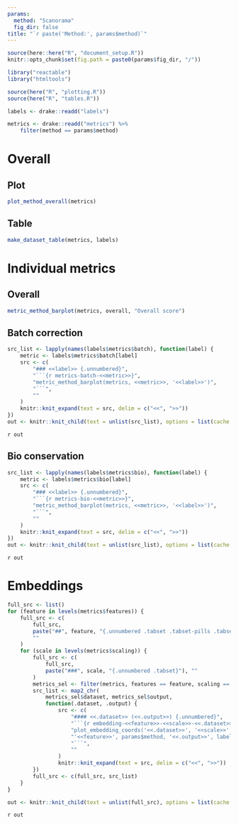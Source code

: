 ```yaml
---
params:
  method: "Scanorama"
  fig_dir: false
title: "`r paste('Method:', params$method)`"
---
```


```r
source(here::here("R", "document_setup.R"))
knitr::opts_chunk$set(fig.path = paste0(params$fig_dir, "/"))
```

```r
library("reactable")
library("htmltools")
```

```r
source(here("R", "plotting.R"))
source(here("R", "tables.R"))
```

```r
labels <- drake::readd("labels")

metrics <- drake::readd("metrics") %>%
    filter(method == params$method)
```

Overall
=======

Plot
----

```r
plot_method_overall(metrics)
```

Table
-----

```r
make_dataset_table(metrics, labels)
```

Individual metrics
==================

Overall
-------

```r
metric_method_barplot(metrics, overall, "Overall score")
```

Batch correction {.tabset}
----------------

```r
src_list <- lapply(names(labels$metrics$batch), function(label) {
    metric <- labels$metrics$batch[label]
    src <- c(
        "### <<label>> {.unnumbered}",
        "```{r metrics-batch-<<metric>>}",
        "metric_method_barplot(metrics, <<metric>>, '<<label>>')",
        "```",
        ""
    )
    knitr::knit_expand(text = src, delim = c("<<", ">>"))
})
out <- knitr::knit_child(text = unlist(src_list), options = list(cache = FALSE))
```

`r out`

Bio conservation {.tabset}
----------------

```r
src_list <- lapply(names(labels$metrics$bio), function(label) {
    metric <- labels$metrics$bio[label]
    src <- c(
        "### <<label>> {.unnumbered}",
        "```{r metrics-bio-<<metric>>}",
        "metric_method_barplot(metrics, <<metric>>, '<<label>>')",
        "```",
        ""
    )
    knitr::knit_expand(text = src, delim = c("<<", ">>"))
})
out <- knitr::knit_child(text = unlist(src_list), options = list(cache = FALSE))
```

`r out`

Embeddings {.tabset .tabset-pills .tabset-fade}
==========

```r
full_src <- list()
for (feature in levels(metrics$features)) {
    full_src <- c(
        full_src,
        paste("##", feature, "{.unnumbered .tabset .tabset-pills .tabset-fade}"),
        ""
    )
    for (scale in levels(metrics$scaling)) {
        full_src <- c(
            full_src,
            paste("###", scale, "{.unnumbered .tabset}"), ""
        )
        metrics_sel <- filter(metrics, features == feature, scaling == scale)
        src_list <- map2_chr(
            metrics_sel$dataset, metrics_sel$output,
            function(.dataset, .output) {
                src <- c(
                    "#### <<.dataset>> (<<.output>>) {.unnumbered}",
                    "```{r embedding-<<feature>>-<<scale>>-<<.dataset>>-<<.output>>}",
                    "plot_embedding_coords('<<.dataset>>', '<<scale>>',",
                    "'<<feature>>', params$method, '<<.output>>', labels)",
                    "```",
                    ""
                )
                knitr::knit_expand(text = src, delim = c("<<", ">>"))
        })
        full_src <- c(full_src, src_list)
    }
}

out <- knitr::knit_child(text = unlist(full_src), options = list(cache = FALSE))
```

`r out`
